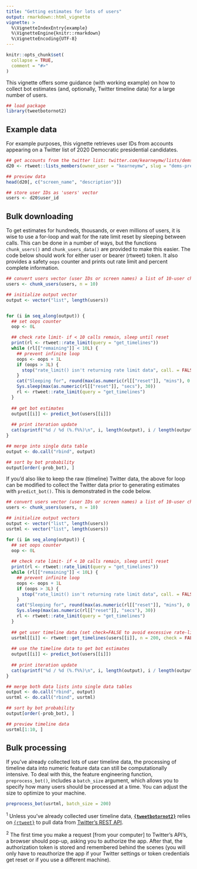 ```yaml
---
title: "Getting estimates for lots of users"
output: rmarkdown::html_vignette
vignette: >
  %\VignetteIndexEntry{example}
  %\VignetteEngine{knitr::rmarkdown}
  %\VignetteEncoding{UTF-8}
---
```


```r
knitr::opts_chunk$set(
  collapse = TRUE,
  comment = "#>"
)
```

This vignette offers some guidance (with working example) on how to collect bot 
estimates (and, optionally, Twitter timeline data) for a large number of users.

```r
## load package
library(tweetbotornot2)
```

## Example data

For example purposes, this vignette retrieves user IDs from accounts appearing
on a Twitter list of 2020 Democratic presidential candidates.

```r
## get accounts from the twitter list: twitter.com/kearneymw/lists/dems-pres-2020
d20 <- rtweet::lists_members(owner_user = "kearneymw", slug = "dems-pres-2020")

## preview data
head(d20[, c("screen_name", "description")])

## store user IDs as 'users' vector
users <- d20$user_id
```

## Bulk downloading

To get estimates for hundreds, thousands, or even millions of users, it is wise 
to use a for-loop and wait for the rate limit reset by sleeping between calls. 
This can be done in a number of ways, but the functions `chunk_users()` and
`chunk_users_data()` are provided to make this easier. The code below should work 
for either user or bearer (rtweet) token. It also provides a safety `oops` counter
and prints out rate limit and percent complete information.

```r
## convert users vector (user IDs or screen names) a list of 10-user chunks
users <- chunk_users(users, n = 10)

## initialize output vector
output <- vector("list", length(users))


for (i in seq_along(output)) {
  ## set oops counter
  oop <- 0L

  ## check rate limit- if < 10 calls remain, sleep until reset
  print(rl <- rtweet::rate_limit(query = "get_timelines"))
  while (rl[["remaining"]] < 10L) {
    ## prevent infinite loop
    oops <- oops + 1L
    if (oops > 3L) {
      stop("rate_limit() isn't returning rate limit data", call. = FALSE)
    }
    cat("Sleeping for", round(max(as.numeric(rl[["reset"]], "mins"), 0.5), 1), "minutes...")
    Sys.sleep(max(as.numeric(rl[["reset"]], "secs"), 30))
    rl <- rtweet::rate_limit(query = "get_timelines")
  }
  
  ## get bot estimates
  output[[i]] <- predict_bot(users[[i]])
  
  ## print iteration update
  cat(sprintf("%d / %d (%.f%%)\n", i, length(output), i / length(output) * 100))
}

## merge into single data table
output <- do.call("rbind", output)

## sort by bot probability
output[order(-prob_bot), ]
```

If you'd also like to keep the raw (timeline) Twitter data, the above for loop
can be modified to collect the Twitter data prior to generating estimates with
`predict_bot()`. This is demonstrated in the code below.

```r
## convert users vector (user IDs or screen names) a list of 10-user chunks
users <- chunk_users(users, n = 10)

## initialize output vectors
output <- vector("list", length(users))
usrtml <- vector("list", length(users))

for (i in seq_along(output)) {
  ## set oops counter
  oop <- 0L
  
  ## check rate limit- if < 10 calls remain, sleep until reset
  print(rl <- rtweet::rate_limit(query = "get_timelines"))
  while (rl[["remaining"]] < 10L) {
    ## prevent infinite loop
    oops <- oops + 1L
    if (oops > 3L) {
      stop("rate_limit() isn't returning rate limit data", call. = FALSE)
    }
    cat("Sleeping for", round(max(as.numeric(rl[["reset"]], "mins"), 0.5), 1), "minutes...")
    Sys.sleep(max(as.numeric(rl[["reset"]], "secs"), 30))
    rl <- rtweet::rate_limit(query = "get_timelines")
  }
  
  ## get user timeline data (set check=FALSE to avoid excessive rate-limit calls)
  usrtml[[i]] <- rtweet::get_timelines(users[[i]], n = 200, check = FALSE)
  
  ## use the timeline data to get bot estimates
  output[[i]] <- predict_bot(users[[i]])
  
  ## print iteration update
  cat(sprintf("%d / %d (%.f%%)\n", i, length(output), i / length(output) * 100))
}

## merge both data lists into single data tables
output <- do.call("rbind", output)
usrtml <- do.call("rbind", usrtml)

## sort by bot probability
output[order(-prob_bot), ]

## preview timeline data
usrtml[1:10, ]
```


## Bulk processing

If you've already collected lots of user timeline data, the processing of timeline
data into numeric feature data can still be computationally intensive. To deal 
with this, the feature engineering function, `preprocess_bot()`, includes a 
`batch_size` argument, which allows you to specify how many users should be
processed at a time. You can adjust the size to optimize to your machine.

```r
preprocess_bot(usrtml, batch_size = 200)
```


<sup>1</sup> Unless you've already collected user timeline data, **[`{tweetbotornot2}`](tweetbotornot2.mikewk.com)** 
relies on [`{rtweet}`](https://rtweet.info) to pull data from [Twitter's REST API](https://developer.twitter.com/en/docs).

<sup>2</sup> The first time you make a request [from your computer] to Twitter's API's, a 
browser should pop-up, asking you to authorize the app. After that, the
authorization token is stored and remembered behind the scenes (you will only 
have to reauthorize the app if your Twitter settings or token credentials get 
reset or if you use a different machine).
